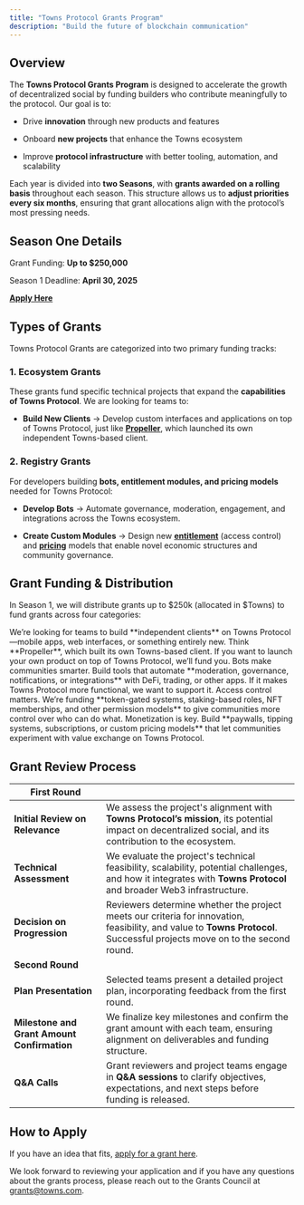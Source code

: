 ```yaml
---
title: "Towns Protocol Grants Program"
description: "Build the future of blockchain communication"
---
```


## **Overview**

The **Towns Protocol Grants Program** is designed to accelerate the growth of decentralized social by funding builders who contribute meaningfully to the protocol. Our goal is to:

* Drive **innovation** through new products and features

* Onboard **new projects** that enhance the Towns ecosystem

* Improve **protocol infrastructure** with better tooling, automation, and scalability

Each year is divided into **two Seasons**, with **grants awarded on a rolling basis** throughout each season. This structure allows us to **adjust priorities every six months**, ensuring that grant allocations align with the protocol’s most pressing needs.

## Season One Details

Grant Funding: **Up to $250,000** 

Season 1 Deadline: **April 30, 2025**

[**Apply Here**](https://form.typeform.com/to/bGX4kWyn)

## **Types of Grants**

Towns Protocol Grants are categorized into two primary funding tracks:

### **1. Ecosystem Grants**&#x20;

These grants fund specific technical projects that expand the **capabilities of Towns Protocol**. We are looking for teams to:

* **Build New Clients** → Develop custom interfaces and applications on top of Towns Protocol, just like [**Propeller**](https://propeller.chat/), which launched its own independent Towns-based client.

### **2. Registry Grants**

For developers building **bots, entitlement modules, and pricing models** needed for Towns Protocol:

* **Develop Bots** → Automate governance, moderation, engagement, and integrations across the Towns ecosystem.

* **Create Custom Modules** → Design new [**entitlement**](https://docs.towns.com/towns-smart-contracts/roles-entitlements) (access control) and [**pricing**](https://docs.towns.com/towns-smart-contracts/pricing-modules) models that enable novel economic structures and community governance.

## **Grant Funding & Distribution**

In Season 1, we will distribute grants up to $250k (allocated in $Towns) to fund grants across four categories:

<AccordionGroup>
  <Accordion title="Building New Clients" defaultOpen={false}>
    We’re looking for teams to build **independent clients** on Towns Protocol—mobile apps, web interfaces, or something entirely new. Think **Propeller**, which built its own Towns-based client. If you want to launch your own product on top of Towns Protocol, we’ll fund you.
  </Accordion>

  <Accordion title="Building Bots " defaultOpen={false}>
    Bots make communities smarter. Build tools that automate **moderation, governance, notifications, or integrations** with DeFi, trading, or other apps. If it makes Towns Protocol more functional, we want to support it.
  </Accordion>

  <Accordion title="Building Entitlement Modules" defaultOpen={false}>
    Access control matters. We’re funding **token-gated systems, staking-based roles, NFT memberships, and other permission models** to give communities more control over who can do what.
  </Accordion>

  <Accordion title="Building Pricing Modules" defaultOpen={false}>
    Monetization is key. Build **paywalls, tipping systems, subscriptions, or custom pricing models** that let communities experiment with value exchange on Towns Protocol.
  </Accordion>
</AccordionGroup>

## Grant Review Process

| First Round                                 |                                                                                                                                                                           |
| ------------------------------------------- | ------------------------------------------------------------------------------------------------------------------------------------------------------------------------- |
| **Initial Review on Relevance**             | We assess the project's alignment with **Towns Protocol’s mission**, its potential impact on decentralized social, and its contribution to the ecosystem.                 |
| **Technical Assessment**                    | We evaluate the project's technical feasibility, scalability, potential challenges, and how it integrates with **Towns Protocol** and broader Web3 infrastructure.        |
| **Decision on Progression**                 | Reviewers determine whether the project meets our criteria for innovation, feasibility, and value to **Towns Protocol**. Successful projects move on to the second round. |
| **Second Round**                            |                                                                                                                                                                           |
| **Plan Presentation**                       | Selected teams present a detailed project plan, incorporating feedback from the first round.                                                                              |
| **Milestone and Grant Amount Confirmation** | We finalize key milestones and confirm the grant amount with each team, ensuring alignment on deliverables and funding structure.                                         |
| **Q\&A Calls**                              | Grant reviewers and project teams engage in **Q\&A sessions** to clarify objectives, expectations, and next steps before funding is released.                             |

## How to Apply

If you have an idea that fits, [apply for a grant here](https://form.typeform.com/to/bGX4kWyn). &#x20;

We look forward to reviewing your application and if you have any questions about the grants process, please reach out to the Grants Council at [grants@towns.com](mailto:grants@towns.com).